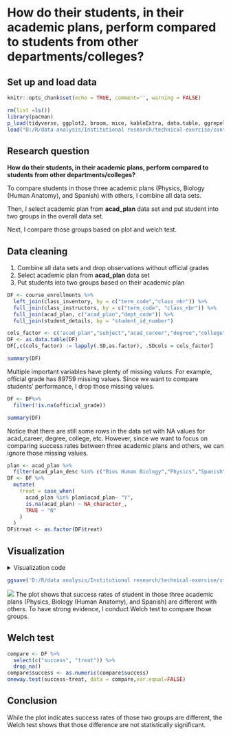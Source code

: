 # How do their students, in their academic plans, perform compared to students from other departments/colleges?

## Set up and load data

```r
knitr::opts_chunk$set(echo = TRUE, comment='', warning = FALSE)
```

```r
rm(list =ls())
library(pacman)
p_load(tidyverse, ggplot2, broom, mice, kableExtra, data.table, ggrepel)
load("D:/R/data analysis/Institutional research/technical-exercise/content/docs/questions/data_230214_1659.Rdata")
```

## Research question
**How do their students, in their academic plans, perform compared to students from other departments/colleges?**

To compare students in those three academic plans (Physics, Biology (Human Anatomy), and Spanish) with others, I combine all data sets.

Then, I select academic plan from **acad_plan** data set and put student into two groups in the overall data set. 

Next, I compare those groups based on plot and welch test.


## Data cleaning
1. Combine all data sets and drop observations without official grades
2. Select academic plan from **acad_plan** data set
3. Put students into two groups based on their academic plan
```r
DF <- course_enrollments %>% 
  left_join(class_inventory, by = c("term_code","class_nbr")) %>%
  full_join(class_instructors, by = c("term_code", "class_nbr")) %>%
  full_join(acad_plan, c("acad_plan","dept_code")) %>%
  full_join(student_details, by = "student_id_number")
```

```r
cols_factor <- c("acad_plan","subject","acad_career","degree","college","eff_status","official_grade")
DF <- as.data.table(DF)
DF[,c(cols_factor) := lapply(.SD,as.factor), .SDcols = cols_factor]
```

```r
summary(DF)
```
Multiple important variables have plenty of missing values. For example, official grade has 89759 missing values. Since we want to compare students' performance, I drop those missing values.

```r
DF <- DF%>%
  filter(!is.na(official_grade)) 

summary(DF)
```
Notice that there are still some rows in the data set with NA values for acad_career, degree, college, etc. However, since we want to focus on comparing success rates between three academic plans and others, we can ignore those missing values.

```r
plan <- acad_plan %>% 
  filter(acad_plan_desc %in% c("Bios Human Biology","Physics","Spanish")) 
DF <- DF %>%
  mutate(
    treat = case_when(
      acad_plan %in% plan$acad_plan~ "Y",
      is.na(acad_plan) ~ NA_character_,
      TRUE ~ "N"
    )
  )
DF$treat <- as.factor(DF$treat)
```

## Visualization

<details><summary>Visualization code</summary>
```r
DF %>%
  select(c("treat","success")) %>%
  group_by(treat) %>%
  count(success) %>%
  mutate(percent = round(n/sum(n),3)) %>%
  filter(success == "Y") %>%
  ggplot(aes(x = treat, y = percent, fill = treat)) +
  geom_bar(width = 0.5, position = position_dodge(0.5), stat = "identity") +
  geom_text(aes(label = percent), size = 6, vjust = -.8) +
  scale_fill_manual(values = c("#56B4E9", "#E69F00")) +
  scale_x_discrete(
    limits =c("Y","N"),
    labels = c("Physics, Biology, and Spanish", "Others")) +
  labs(
    y = "Success rate",
    x = "Department",
    title = "Do students in Physics, Biology, and Spanish has higher success rate?"
  ) +
  theme_classic() +
  theme(
        legend.position = "none",
        axis.title.y = element_text(face = "bold", vjust = 0.9, size = 16),
        axis.title.x = element_text(face = "bold", vjust = 0.9, size = 16),
        axis.text = element_text(colour = "black", size = 14),
        plot.title = element_text(face = "bold", size = 20)
  ) 
```
</details>

```r
ggsave('D:/R/data analysis/Institutional research/technical-exercise/static/images/p3.png', width = 12, height = 8, plot = p3)
```

![](/images/p3.png)
The plot shows that success rates of student in those three academic plans (Physics, Biology (Human Anatomy), and Spanish) are different with others. To have strong evidence, I conduct Welch test to compare those groups.

## Welch test

```r
compare <- DF %>%
  select(c("success", "treat")) %>%
  drop_na()
compare$success <- as.numeric(compare$success)
oneway.test(success~treat, data = compare,var.equal=FALSE)
```

## Conclusion
While the plot indicates success rates of those two groups are different, the Welch test shows that those difference are not statistically significant.

